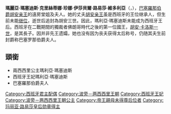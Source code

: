 {{expand language|1=en|page=|time=2019-09-15T18:58:02+00:00}}
{{unreferenced|time=2019-09-15T18:58:02+00:00}}
{{Infobox royalty
| name = 瑪麗亞·瑪塞迪斯<br/>María 
Mercedes 
| title   =巴塞隆納伯爵夫人
| image                =
| image_size = 
| caption = 
| father          = [[卡洛斯_(波旁-兩西西里)|卡洛斯亲王]]
| mother          = [[路易丝_(奧爾良公主)|路易丝公主]]
| spouse          = [[胡安·德·波旁|巴塞羅那伯爵胡安·德·波旁]]（胡安三世）
| issue           = [[皮拉_(巴達霍斯女公爵)|巴達霍斯女公爵皮拉]]<br/>[[胡安·卡洛斯一世|胡安·卡洛斯一世]]<br/>[[瑪格麗塔·德·波旁|索里亞女公爵瑪格麗塔]]<br/>[[波旁的阿方索_(1941年－1956年)|阿方索王子]]
| house = [[波旁王朝|波旁王朝]]
| dynasty         = 
| full name       = 瑪麗亞·瑪塞迪斯·克里絲蒂娜 珍娜·伊莎貝爾·路易莎·維多利亞<br /></sub>{{lang-es|María de las Mercedes Cristina Genara Isabel Luisa Carolina Victoria y Todos los Santos}}</sub>
| birth_date   = {{birth date|1910|12|23}}
| birth_place  = {{SPA}}[[马德里|马德里]]
| death_date   = {{death date and age|2000|1|2|1910|12|23|mf=y}}
| death_place  = {{SPA}}[[兰萨罗特岛|兰萨罗特岛]]
| date of burial  = 2000年1月4日
| place of burial = [[埃斯科里亚尔修道院|埃斯科里亚尔修道院]]
| religion = [[罗马天主教|罗马天主教]]
| Imperial_palace  =
|}}
'''瑪麗亞·瑪塞迪斯·克里絲蒂娜·珍娜·伊莎貝爾·路易莎·維多利亞'''（{{lang-es|María de las Mercedes Cristina Genara Isabel Luisa Carolina Victoria y Todos los Santos}}，{{bd|1910年|12月23日|2000年|1月2日|catIdx=M}}），[[巴塞羅那伯爵|巴塞羅那伯爵]][[胡安·德·波旁|胡安亲王]]的遠房堂姐及夫人。她的丈夫[[胡安·德·波旁|胡安亲王]]虽是西班牙的王位继承人，但生前未能[[继位|继位]]，逝世后追封為胡安三世。因此，瑪利亞·瑪塞迪斯未能成为西班牙王后。西班牙在二戰期間的獨裁者佛朗哥時代之後的第一位國王，[[胡安·卡洛斯一世|胡安·卡洛斯一世]]，是其長子。因并非先王遗孀，她也没有因为丧夫获得太后称号，仍随其夫生前封爵称巴塞罗那伯爵夫人。

==頭銜==
*兩西西里公主瑪利亞·瑪塞迪斯
*西班牙王妃瑪利亞·瑪塞迪斯
*巴塞羅那伯爵夫人

{{Authority control}}
{{DEFAULTSORT: María Mercedes}}
[[Category:西班牙君主配偶|Category:西班牙君主配偶]]
[[Category:波旁－两西西里王朝|Category:波旁－两西西里王朝]]
[[Category:西班牙王妃|Category:西班牙王妃]]
[[Category:波旁－两西西里王朝公主|Category:波旁－两西西里王朝公主]]
[[Category:帝王親母未得尊后位者|Category:帝王親母未得尊后位者]]
[[Category:玛丽亚·路易莎皇后勋章得主|Category:玛丽亚·路易莎皇后勋章得主]]